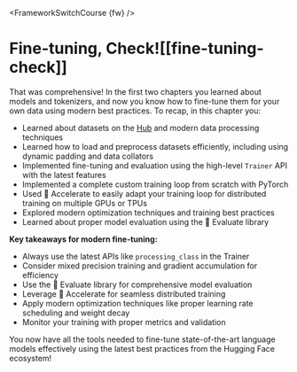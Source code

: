 <FrameworkSwitchCourse {fw} />

# Fine-tuning, Check![[fine-tuning-check]]

<CourseFloatingBanner
    chapter={3}
    classNames="absolute z-10 right-0 top-0"
/>

That was comprehensive! In the first two chapters you learned about models and tokenizers, and now you know how to fine-tune them for your own data using modern best practices. To recap, in this chapter you:

* Learned about datasets on the [Hub](https://huggingface.co/datasets) and modern data processing techniques
* Learned how to load and preprocess datasets efficiently, including using dynamic padding and data collators
* Implemented fine-tuning and evaluation using the high-level `Trainer` API with the latest features
* Implemented a complete custom training loop from scratch with PyTorch
* Used 🤗 Accelerate to easily adapt your training loop for distributed training on multiple GPUs or TPUs
* Explored modern optimization techniques and training best practices
* Learned about proper model evaluation using the 🤗 Evaluate library

**Key takeaways for modern fine-tuning:**

- Always use the latest APIs like `processing_class` in the Trainer
- Consider mixed precision training and gradient accumulation for efficiency
- Use the 🤗 Evaluate library for comprehensive model evaluation
- Leverage 🤗 Accelerate for seamless distributed training
- Apply modern optimization techniques like proper learning rate scheduling and weight decay
- Monitor your training with proper metrics and validation

You now have all the tools needed to fine-tune state-of-the-art language models effectively using the latest best practices from the Hugging Face ecosystem!

